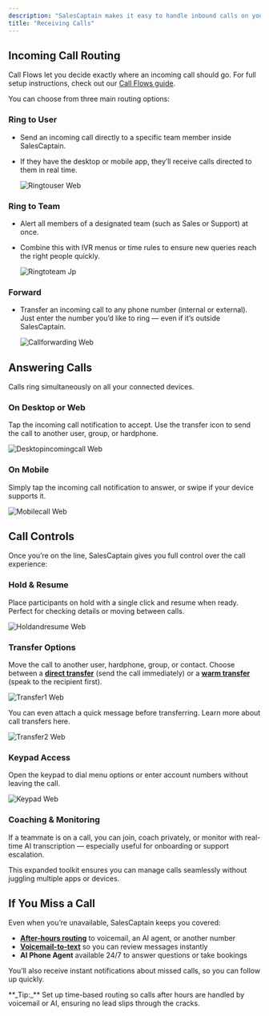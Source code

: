 ```yaml
---
description: "SalesCaptain makes it easy to handle inbound calls on your business numbers, whether you’re on desktop, mobile, or the web. Every incoming call follows your custom call flow, so customers always reach the right person or team without delays."
title: "Receiving Calls"
---
```


## Incoming Call Routing

Call Flows let you decide exactly where an incoming call should go. For full setup instructions, check out our [Call Flows guide](https://salescaptain-42c66529.mintlify.app/Core-Features/Calls/Call-Flows/Creating-Call-Flows).

You can choose from three main routing options:

### Ring to User

- Send an incoming call directly to a specific team member inside SalesCaptain. 
- If they have the desktop or mobile app, they’ll receive calls directed to them in real time.

  ![Ringtouser Web](/images/ringtouser.webp)

### Ring to Team

- Alert all members of a designated team (such as Sales or Support) at once.
- Combine this with IVR menus or time rules to ensure new queries reach the right people quickly.

  ![Ringtoteam Jp](/images/ringtoteam.jpg)

### Forward

- Transfer an incoming call to any phone number (internal or external). Just enter the number you’d like to ring — even if it’s outside SalesCaptain.

  ![Callforwarding Web](/images/callforwarding.webp)

## Answering Calls

Calls ring simultaneously on all your connected devices.

### On Desktop or Web

Tap the incoming call notification to accept. Use the transfer icon to send the call to another user, group, or hardphone.

![Desktopincomingcall Web](/images/desktopincomingcall.webp)

### On Mobile

Simply tap the incoming call notification to answer, or swipe if your device supports it.

![Mobilecall Web](/images/mobilecall.webp)

## Call Controls

Once you’re on the line, SalesCaptain gives you full control over the call experience:

### Hold & Resume

Place participants on hold with a single click and resume when ready. Perfect for checking details or moving between calls.

![Holdandresume Web](/images/holdandresume.webp)

### Transfer Options

Move the call to another user, hardphone, group, or contact. Choose between a [**direct transfer**](Core-Features/Calls/Call-Transfers/Direct-Transfers) (send the call immediately) or a [**warm transfer**](Core-Features/Calls/Call-Transfers/Warm-Transfers) (speak to the recipient first).

![Transfer1 Web](/images/transfer1.webp)

You can even attach a quick message before transferring. Learn more about call transfers here.

![Transfer2 Web](/images/transfer2.webp)

### Keypad Access

Open the keypad to dial menu options or enter account numbers without leaving the call.

![Keypad Web](/images/keypad.webp)

### Coaching & Monitoring

If a teammate is on a call, you can join, coach privately, or monitor with real-time AI transcription — especially useful for onboarding or support escalation.

This expanded toolkit ensures you can manage calls seamlessly without juggling multiple apps or devices.

## If You Miss a Call

Even when you’re unavailable, SalesCaptain keeps you covered:

- [**After-hours routing**](https://salescaptain-42c66529.mintlify.app/Core-Features/Calls/Call-Flows/After-Hours-Routing) to voicemail, an AI agent, or another number
- [**Voicemail-to-text**](Core-Features/Calls/Call-Flows/Voicemail) so you can review messages instantly
- **AI Phone Agent** available 24/7 to answer questions or take bookings

You’ll also receive instant notifications about missed calls, so you can follow up quickly.

<Info>
  **_Tip:_** Set up time-based routing so calls after hours are handled by voicemail or AI, ensuring no lead slips through the cracks.
</Info>